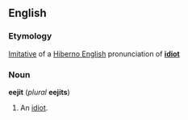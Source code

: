 ==English==
===Etymology===
[[Imitative]] of a [[Hiberno English]] pronunciation of '''[[idiot]]'''

===Noun===
'''eejit''' (''plural'' '''eejits''')

#An [[idiot]].